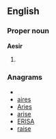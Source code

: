 ==English==

===Proper noun===
'''Aesir'''

# {{alternative spelling of|Æsir}}

===Anagrams===
* {{alphagram|aeirs}}
* [[aires#English|aires]]
* [[Aries#English|Aries]]
* [[arise#English|arise]]
* [[ERISA#English|ERISA]]
* [[raise#English|raise]]